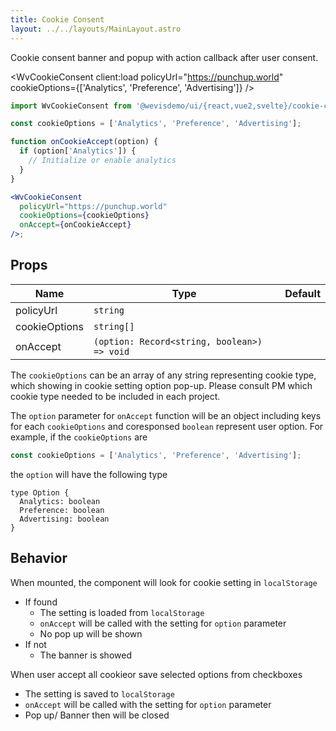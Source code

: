 ```yaml
---
title: Cookie Consent
layout: ../../layouts/MainLayout.astro
---
```



Cookie consent banner and popup with action callback after user consent.

<WvCookieConsent
  client:load
  policyUrl="https://punchup.world"
  cookieOptions={['Analytics', 'Preference', 'Advertising']}
/>

```jsx
import WvCookieConsent from '@wevisdemo/ui/{react,vue2,svelte}/cookie-consent';

const cookieOptions = ['Analytics', 'Preference', 'Advertising'];

function onCookieAccept(option) {
  if (option['Analytics']) {
    // Initialize or enable analytics
  }
}

<WvCookieConsent
  policyUrl="https://punchup.world"
  cookieOptions={cookieOptions}
  onAccept={onCookieAccept}
/>;
```

## Props

| Name          | Type                                        | Default |
| ------------- | ------------------------------------------- | ------- |
| policyUrl     | `string`                                    |         |
| cookieOptions | `string[]`                                  |         |
| onAccept      | `(option: Record<string, boolean>) => void` |         |

The `cookieOptions` can be an array of any string representing cookie type, which showing in cookie setting option pop-up. Please consult PM which cookie type needed to be included in each project.

The `option` parameter for `onAccept` function will be an object including keys for each `cookieOptions` and coresponsed `boolean` represent user option. For example, if the `cookieOptions` are

```jsx
const cookieOptions = ['Analytics', 'Preference', 'Advertising'];
```

the `option` will have the following type

```tsx
type Option {
  Analytics: boolean
  Preference: boolean
  Advertising: boolean
}
```

## Behavior

When mounted, the component will look for cookie setting in `localStorage`

- If found
  - The setting is loaded from `localStorage`
  - `onAccept` will be called with the setting for `option` parameter
  - No pop up will be shown
- If not
  - The banner is showed

When user accept all cookieor save selected options from checkboxes

- The setting is saved to `localStorage`
- `onAccept` will be called with the setting for `option` parameter
- Pop up/ Banner then will be closed
